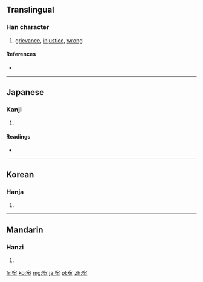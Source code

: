 {{also|冤}}
==Translingual==

===Han character===
{{Han char|rn=40|rad=宀|as=08|sn=11|four=|canj=十弓日戈 (JNAI)}}

# [[grievance]], [[injustice]], [[wrong]]

====References====
* {{Han ref|kx=0288.030|dkj=07202|dj=0569.070|hdz=20940.030|uh=5BC3|ud=23491}}

----

==Japanese==

===Kanji===
{{ja-kanji|grade=|rs=宀08}}

# {{defn|lang=ja|sort=宀08}}

====Readings====
* {{ja-readings|on=[[えん]] (en)|kun=[[かがむ]] (kagamu), [[ぬれぎぬ]] (nureginu)}}

----

==Korean==

===Hanja===
{{ko-hanja|hangeul=원|rv=won|mr=wŏn}}

# {{defn|lang=ko|sort=宀08}}

----

==Mandarin==

===Hanzi===
{{cmn-hanzi|pin=[[yuān]] ([[yuan1]])|wg=yüan<sup>1</sup>}}

# {{defn|lang=cmn|sort=宀08}}

[[fr:寃]]
[[ko:寃]]
[[mg:寃]]
[[ja:寃]]
[[pl:寃]]
[[zh:寃]]